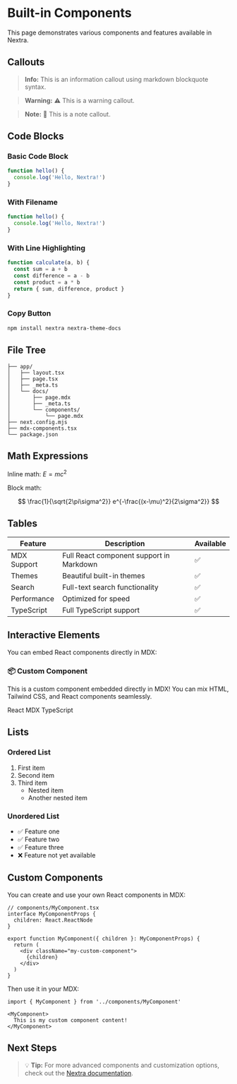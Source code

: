 # Built-in Components

This page demonstrates various components and features available in Nextra.

## Callouts

> **Info:** This is an information callout using markdown blockquote syntax.

> **Warning:** ⚠️ This is a warning callout.

> **Note:** 📝 This is a note callout.

## Code Blocks

### Basic Code Block

```javascript
function hello() {
  console.log('Hello, Nextra!')
}
```

### With Filename

```javascript filename="hello.js"
function hello() {
  console.log('Hello, Nextra!')
}
```

### With Line Highlighting

```javascript {2-4}
function calculate(a, b) {
  const sum = a + b
  const difference = a - b
  const product = a * b
  return { sum, difference, product }
}
```

### Copy Button

```bash copy
npm install nextra nextra-theme-docs
```

## File Tree

```
├── app/
│   ├── layout.tsx
│   ├── page.tsx
│   ├── _meta.ts
│   └── docs/
│       ├── page.mdx
│       ├── _meta.ts
│       └── components/
│           └── page.mdx
├── next.config.mjs
├── mdx-components.tsx
└── package.json
```

## Math Expressions

Inline math: $E = mc^2$

Block math:

$$
\frac{1}{\sqrt{2\pi\sigma^2}} e^{-\frac{(x-\mu)^2}{2\sigma^2}}
$$

## Tables

| Feature | Description | Available |
|---------|-------------|-----------|
| MDX Support | Full React component support in Markdown | ✅ |
| Themes | Beautiful built-in themes | ✅ |
| Search | Full-text search functionality | ✅ |
| Performance | Optimized for speed | ✅ |
| TypeScript | Full TypeScript support | ✅ |

## Interactive Elements

You can embed React components directly in MDX:

<div className="p-4 bg-gradient-to-r from-blue-50 to-purple-50 rounded-lg border border-blue-200 my-4">
  <h3 className="text-lg font-semibold text-blue-800 mb-2">📦 Custom Component</h3>
  <p className="text-blue-700">
    This is a custom component embedded directly in MDX! You can mix HTML, Tailwind CSS, and React components seamlessly.
  </p>
  <div className="mt-3 flex space-x-2">
    <span className="px-2 py-1 bg-blue-100 text-blue-800 text-xs rounded font-medium">React</span>
    <span className="px-2 py-1 bg-purple-100 text-purple-800 text-xs rounded font-medium">MDX</span>
    <span className="px-2 py-1 bg-green-100 text-green-800 text-xs rounded font-medium">TypeScript</span>
  </div>
</div>

## Lists

### Ordered List

1. First item
2. Second item
3. Third item
   - Nested item
   - Another nested item

### Unordered List

- ✅ Feature one
- ✅ Feature two
- ✅ Feature three
- ❌ Feature not yet available

## Custom Components

You can create and use your own React components in MDX:

```tsx
// components/MyComponent.tsx
interface MyComponentProps {
  children: React.ReactNode
}

export function MyComponent({ children }: MyComponentProps) {
  return (
    <div className="my-custom-component">
      {children}
    </div>
  )
}
```

Then use it in your MDX:

```mdx
import { MyComponent } from '../components/MyComponent'

<MyComponent>
  This is my custom component content!
</MyComponent>
```

## Next Steps

> 💡 **Tip:** For more advanced components and customization options, check out the [Nextra documentation](http://nextra.site/docs). 